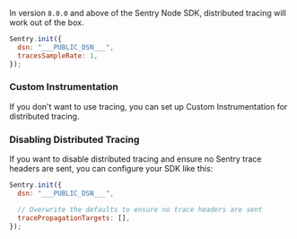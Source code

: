 In version `8.0.0` and above of the Sentry Node SDK, distributed tracing will work out of the box.

<SignInNote />

```javascript
Sentry.init({
  dsn: "___PUBLIC_DSN___",
  tracesSampleRate: 1,
});
```

### Custom Instrumentation

If you don't want to use tracing, you can set up <PlatformLink to="/tracing/trace-propagation/custom-instrumentation/">Custom Instrumentation</PlatformLink> for distributed tracing.

### Disabling Distributed Tracing

If you want to disable distributed tracing and ensure no Sentry trace headers are sent, you can configure your SDK like this:

```javascript
Sentry.init({
  dsn: "___PUBLIC_DSN___",

  // Overwrite the defaults to ensure no trace headers are sent
  tracePropagationTargets: [],
});
```
